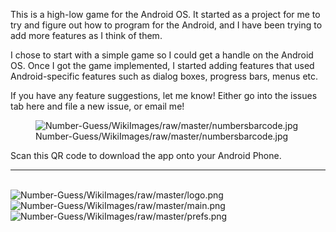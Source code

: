 This is a high-low game for the Android OS.  It started as a project for me to try and figure out how to program for the Android, and I have been trying to add more features as I think of them.

I chose to start with a simple game so I could get a handle on the Android OS. Once I got the game implemented, I started adding features that used Android-specific features such as dialog boxes, progress bars, menus etc.

If you have any feature suggestions, let me know!  Either go into the issues tab here and file a new issue, or email me!

[[File:Number-Guess/WikiImages/raw/master/numbersbarcode.jpg]]

Scan this QR code to download the app onto your Android Phone.
----
<br />
[[File:Number-Guess/WikiImages/raw/master/logo.png]]
[[File:Number-Guess/WikiImages/raw/master/main.png]]
[[File:Number-Guess/WikiImages/raw/master/prefs.png]]